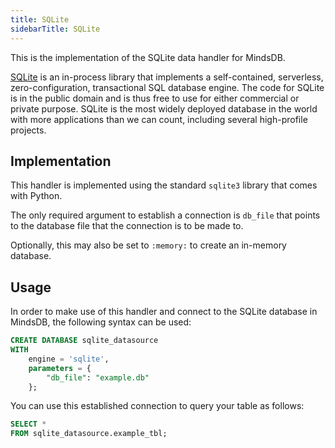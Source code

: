 ```yaml
---
title: SQLite
sidebarTitle: SQLite
---
```


This is the implementation of the SQLite data handler for MindsDB.

[SQLite](https://www.sqlite.org/about.html) is an in-process library that implements a self-contained, serverless, zero-configuration, transactional SQL database engine. The code for SQLite is in the public domain and is thus free to use for either commercial or private purpose. SQLite is the most widely deployed database in the world with more applications than we can count, including several high-profile projects.

## Implementation

This handler is implemented using the standard `sqlite3` library that comes with Python.

The only required argument to establish a connection is `db_file` that points to the database file that the connection is to be made to.

Optionally, this may also be set to `:memory:` to create an in-memory database.

## Usage

In order to make use of this handler and connect to the SQLite database in MindsDB, the following syntax can be used:

```sql
CREATE DATABASE sqlite_datasource
WITH
    engine = 'sqlite',
    parameters = {
        "db_file": "example.db"
    };
```

You can use this established connection to query your table as follows:

```sql
SELECT *
FROM sqlite_datasource.example_tbl;
```
